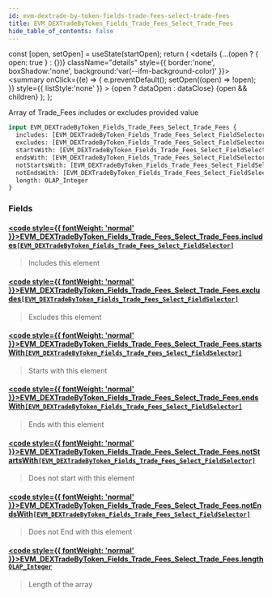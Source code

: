 ```yaml
---
id: evm-dextrade-by-token-fields-trade-fees-select-trade-fees
title: EVM_DEXTradeByToken_Fields_Trade_Fees_Select_Trade_Fees
hide_table_of_contents: false
---
```







  const [open, setOpen] = useState(startOpen);
  return (
    <details {...(open ? { open: true } : {})} className="details" style={{ border:'none', boxShadow:'none', background:'var(--ifm-background-color)' }}>
      <summary
        onClick={(e) => {
          e.preventDefault();
          setOpen((open) => !open);
        }}
        style={{ listStyle:'none' }}
      >
      {open ? dataOpen : dataClose}
      </summary>
      {open && children}
    </details>
  );
};




Array of Trade_Fees includes or excludes provided value


```graphql
input EVM_DEXTradeByToken_Fields_Trade_Fees_Select_Trade_Fees {
  includes: [EVM_DEXTradeByToken_Fields_Trade_Fees_Select_FieldSelector]
  excludes: [EVM_DEXTradeByToken_Fields_Trade_Fees_Select_FieldSelector]
  startsWith: [EVM_DEXTradeByToken_Fields_Trade_Fees_Select_FieldSelector]
  endsWith: [EVM_DEXTradeByToken_Fields_Trade_Fees_Select_FieldSelector]
  notStartsWith: [EVM_DEXTradeByToken_Fields_Trade_Fees_Select_FieldSelector]
  notEndsWith: [EVM_DEXTradeByToken_Fields_Trade_Fees_Select_FieldSelector]
  length: OLAP_Integer
}
```




### Fields

#### [<code style={{ fontWeight: 'normal' }}>EVM_DEXTradeByToken_Fields_Trade_Fees_Select_Trade_Fees.<b>includes</b></code>](#)<Bullet />[`[EVM_DEXTradeByToken_Fields_Trade_Fees_Select_FieldSelector]`](/docs/graphql-reference/inputs/evm-dextrade-by-token-fields-trade-fees-select-field-selector) <Badge class="secondary" text="list"/> <Badge class="secondary" text="input"/>
> Includes this element
> 

#### [<code style={{ fontWeight: 'normal' }}>EVM_DEXTradeByToken_Fields_Trade_Fees_Select_Trade_Fees.<b>excludes</b></code>](#)<Bullet />[`[EVM_DEXTradeByToken_Fields_Trade_Fees_Select_FieldSelector]`](/docs/graphql-reference/inputs/evm-dextrade-by-token-fields-trade-fees-select-field-selector) <Badge class="secondary" text="list"/> <Badge class="secondary" text="input"/>
> Excludes this element
> 

#### [<code style={{ fontWeight: 'normal' }}>EVM_DEXTradeByToken_Fields_Trade_Fees_Select_Trade_Fees.<b>startsWith</b></code>](#)<Bullet />[`[EVM_DEXTradeByToken_Fields_Trade_Fees_Select_FieldSelector]`](/docs/graphql-reference/inputs/evm-dextrade-by-token-fields-trade-fees-select-field-selector) <Badge class="secondary" text="list"/> <Badge class="secondary" text="input"/>
> Starts with this element
> 

#### [<code style={{ fontWeight: 'normal' }}>EVM_DEXTradeByToken_Fields_Trade_Fees_Select_Trade_Fees.<b>endsWith</b></code>](#)<Bullet />[`[EVM_DEXTradeByToken_Fields_Trade_Fees_Select_FieldSelector]`](/docs/graphql-reference/inputs/evm-dextrade-by-token-fields-trade-fees-select-field-selector) <Badge class="secondary" text="list"/> <Badge class="secondary" text="input"/>
> Ends with this element
> 

#### [<code style={{ fontWeight: 'normal' }}>EVM_DEXTradeByToken_Fields_Trade_Fees_Select_Trade_Fees.<b>notStartsWith</b></code>](#)<Bullet />[`[EVM_DEXTradeByToken_Fields_Trade_Fees_Select_FieldSelector]`](/docs/graphql-reference/inputs/evm-dextrade-by-token-fields-trade-fees-select-field-selector) <Badge class="secondary" text="list"/> <Badge class="secondary" text="input"/>
> Does not start with this element
> 

#### [<code style={{ fontWeight: 'normal' }}>EVM_DEXTradeByToken_Fields_Trade_Fees_Select_Trade_Fees.<b>notEndsWith</b></code>](#)<Bullet />[`[EVM_DEXTradeByToken_Fields_Trade_Fees_Select_FieldSelector]`](/docs/graphql-reference/inputs/evm-dextrade-by-token-fields-trade-fees-select-field-selector) <Badge class="secondary" text="list"/> <Badge class="secondary" text="input"/>
> Does not End with this element
> 

#### [<code style={{ fontWeight: 'normal' }}>EVM_DEXTradeByToken_Fields_Trade_Fees_Select_Trade_Fees.<b>length</b></code>](#)<Bullet />[`OLAP_Integer`](/docs/graphql-reference/inputs/olap-integer) <Badge class="secondary" text="input"/>
> Length of the array
> 



